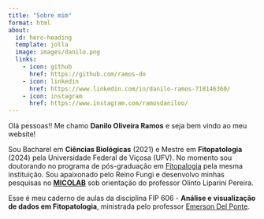 ```yaml
---
title: "Sobre mim"
format: html
about:
  id: hero-heading
  template: jolla
  image: images/danilo.png
  links:
    - icon: github
      href: https://github.com/ramos-do
    - icon: linkedin
      href: https://www.linkedin.com/in/danilo-ramos-718146360/
    - icon: instagram
      href: https://www.instagram.com/ramosdaniloo/
---
```


```{=html}
<style>
body {
  background-image: url('images/fundo5.png');
}
</style>
```

<p style="text-align: central;">

Olá pessoas!! Me chamo **Danilo Oliveira Ramos** e seja bem vindo ao meu website!

</p>

<p style="text-align: central;">

Sou Bacharel em **Ciências Biológicas** (2021) e Mestre em **Fitopatologia** (2024) pela Universidade Federal de Viçosa (UFV). No momento sou doutorando no programa de pós-graduação em [Fitopalogia](https://www.dfp.ufv.br/) pela mesma instituição. Sou apaixonado pelo Reino Fungi e desenvolvo minhas pesquisas no [**MICOLAB**](https://www.instagram.com/micolabufv/) sob orientação do professor Olinto Liparini Pereira.

</p>

<p style="text-align: central;">Esse é meu caderno de aulas da disciplina FIP 606 - **Análise e visualização de dados em Fitopatologia**, ministrada pelo professor [Emerson Del Ponte](https://github.com/emdelponte).</p>
